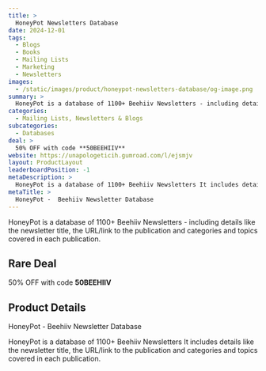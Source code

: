```yaml
---
title: >
  HoneyPot Newsletters Database
date: 2024-12-01
tags:
  - Blogs
  - Books
  - Mailing Lists
  - Marketing
  - Newsletters
images:
  - /static/images/product/honeypot-newsletters-database/og-image.png
summary: >
  HoneyPot is a database of 1100+ Beehiiv Newsletters - including details like the newsletter title, the URL/link to the publication and categories and topics covered in each publication.
categories:
  - Mailing Lists, Newsletters & Blogs
subcategories:
  - Databases
deal: >
  50% OFF with code **50BEEHIIV**
website: https://unapologeticih.gumroad.com/l/ejsmjv
layout: ProductLayout
leaderboardPosition: -1
metaDescription: >
  HoneyPot is a database of 1100+ Beehiiv Newsletters It includes details like the newsletter title, the URL/link to the publication and categories and topics covered in each publication.
metaTitle: >
  HoneyPot -  Beehiiv Newsletter Database
---
```

HoneyPot is a database of 1100+ Beehiiv Newsletters - including details like the newsletter title, the URL/link to the publication and categories and topics covered in each publication.

## Rare Deal

50% OFF with code **50BEEHIIV**

## Product Details

HoneyPot -  Beehiiv Newsletter Database

HoneyPot is a database of 1100+ Beehiiv Newsletters It includes details like the newsletter title, the URL/link to the publication and categories and topics covered in each publication.
